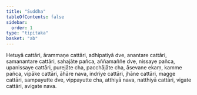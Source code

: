 ```yaml
---
title: "Suddha"
tableOfContents: false
sidebar:
  order: 1
type: "tipitaka"
basket: "ab"
---
```



<DynamicBreadcrumb />

<Division number="466">

<Paragraph number="3512">
Hetuyā cattāri, ārammaṇe cattāri, adhipatiyā dve, anantare cattāri, samanantare cattāri, sahajāte pañca, aññamaññe dve, nissaye pañca, upanissaye cattāri, purejāte cha, pacchājāte cha, āsevane ekaṃ, kamme pañca, vipāke cattāri, āhāre nava, indriye cattāri, jhāne cattāri, magge cattāri, sampayutte dve, vippayutte cha, atthiyā nava, natthiyā cattāri, vigate cattāri, avigate nava.
</Paragraph>
</Division>